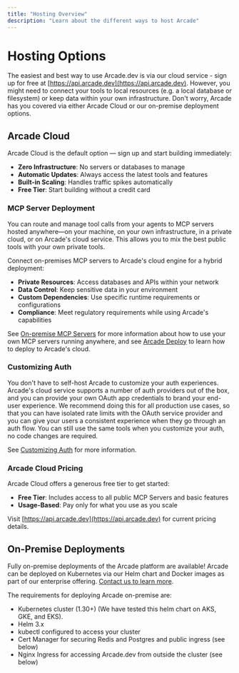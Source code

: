 ```yaml
---
title: "Hosting Overview"
description: "Learn about the different ways to host Arcade"
---
```


# Hosting Options

The easiest and best way to use Arcade.dev is via our cloud service - sign up for free at [https://api.arcade.dev](https://api.arcade.dev).  However, you might need to connect your tools to local resources (e.g. a local database or filesystem) or keep data within your own infrastructure.  Don't worry, Arcade has you covered via either Arcade Cloud or our on-premise deployment options.

## Arcade Cloud

Arcade Cloud is the default option — sign up and start building immediately:

- **Zero Infrastructure**: No servers or databases to manage
- **Automatic Updates**: Always access the latest tools and features
- **Built-in Scaling**: Handles traffic spikes automatically
- **Free Tier**: Start building without a credit card

### MCP Server Deployment

You can route and manage tool calls from your agents to MCP servers hosted anywhere—on your machine, on your own infrastructure, in a private cloud, or on Arcade's cloud service. This allows you to mix the best public tools with your own private tools.

Connect on-premises MCP servers to Arcade's cloud engine for a hybrid deployment:

- **Private Resources**: Access databases and APIs within your network
- **Data Control**: Keep sensitive data in your environment
- **Custom Dependencies**: Use specific runtime requirements or configurations
- **Compliance**: Meet regulatory requirements while using Arcade's capabilities

See [On-premise MCP Servers](/home/deployment/on-prem-mcp) for more information about how to use your own MCP servers running anywhere, and see [Arcade Deploy](/home/serve-tools/arcade-deploy) to learn how to deploy to Arcade's cloud.

### Customizing Auth

You don't have to self-host Arcade to customize your auth experiences. Arcade's cloud service supports a number of auth providers out of the box, and you can provide your own OAuth app credentials to brand your end-user experience. We recommend doing this for all production use cases, so that you can have isolated rate limits with the OAuth service provider and you can give your users a consistent experience when they go through an auth flow.
You can still use the same tools when you customize your auth, no code changes are required.

See [Customizing Auth](/home/auth-providers) for more information.

### Arcade Cloud Pricing

Arcade Cloud offers a generous free tier to get started:

- **Free Tier**: Includes access to all public MCP Servers and basic features
- **Usage-Based**: Pay only for what you use as you scale

Visit [https://api.arcade.dev](https://api.arcade.dev) for current pricing details.

## On-Premise Deployments

Fully on-premise deployments of the Arcade platform are available!  Arcade can be deployed on Kubernetes via our Helm chart and Docker images as part of our enterprise offering.  [Contact us to learn more](/home/contact-us).

The requirements for deploying Arcade on-premise are:
* Kubernetes cluster (1.30+) (We have tested this helm chart on AKS, GKE, and EKS).
* Helm 3.x
* kubectl configured to access your cluster
* Cert Manager for securing Redis and Postgres and public ingress (see below)
* Nginx Ingress for accessing Arcade.dev from outside the cluster (see below)
